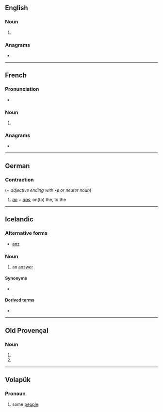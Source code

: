 {{also|ANS|äns|åns|ans.|-áns}}
==English==

===Noun===
{{head|en|noun plural form}}

# {{plural of|an|lang=en}}

===Anagrams===
* {{anagrams|en|-san|NAS|NSA|SAN|San|san}}

----

==French==

===Pronunciation===
* {{IPA|/ɑ̃/|lang=fr}}

===Noun===
{{head|fr|noun plural form|g=m-p}}

# {{inflection of|an||p|lang=fr}}

===Anagrams===
* {{l|fr|san}}

----

==German==

===Contraction===
{{head|de|contraction}} (+ ''adjective ending with '''-e''' or neuter noun'')

# ''[[an#German|an]] + [[das#German|das]]'', on(to) the, to the

----

==Icelandic==

===Alternative forms===
* {{qualifier|obsolete}} [[anz]]

===Noun===
{{is-noun|f}}

# {{lb|is|rare}} an [[answer]]

====Synonyms====
* {{sense|an answer}} {{l|is|svar|g=n}}

====Derived terms====
* {{l|is|ansa}}

----

==Old Provençal==

===Noun===
{{head|pro|noun form|g=m-p}}

# {{inflection of|an||nom|p|lang=pro}}
# {{inflection of|an||obl|s|lang=pro}}

----

==Volapük==

===Pronoun===
{{head|vo|pronoun}}

# some [[people]]